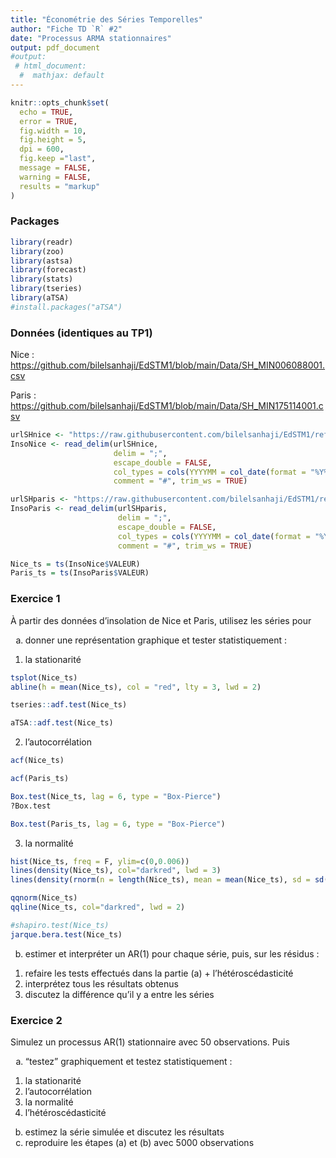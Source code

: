 ```yaml
---
title: "Économétrie des Séries Temporelles"
author: "Fiche TD `R` #2"
date: "Processus ARMA stationnaires"
output: pdf_document
#output:
 # html_document:
  #  mathjax: default
---
```

 
```r
knitr::opts_chunk$set(
  echo = TRUE,
  error = TRUE,
  fig.width = 10, 
  fig.height = 5,
  dpi = 600,
  fig.keep ="last",
  message = FALSE,
  warning = FALSE,
  results = "markup"
)
```

### Packages

```r
library(readr)
library(zoo)
library(astsa)
library(forecast)
library(stats)
library(tseries)
library(aTSA)
#install.packages("aTSA")
```

### Données (identiques au TP1)

Nice : <https://github.com/bilelsanhaji/EdSTM1/blob/main/Data/SH_MIN006088001.csv>

Paris : <https://github.com/bilelsanhaji/EdSTM1/blob/main/Data/SH_MIN175114001.csv>

```r
urlSHnice <- "https://raw.githubusercontent.com/bilelsanhaji/EdSTM1/refs/heads/main/Data/SH_MIN006088001.csv"
InsoNice <- read_delim(urlSHnice, 
                       delim = ";",
                       escape_double = FALSE,
                       col_types = cols(YYYYMM = col_date(format = "%Y%m")), 
                       comment = "#", trim_ws = TRUE)

urlSHparis <- "https://raw.githubusercontent.com/bilelsanhaji/EdSTM1/refs/heads/main/Data/SH_MIN175114001.csv"
InsoParis <- read_delim(urlSHparis,
                        delim = ";",
                        escape_double = FALSE,
                        col_types = cols(YYYYMM = col_date(format = "%Y%m")),
                        comment = "#", trim_ws = TRUE)
```
```r
Nice_ts = ts(InsoNice$VALEUR)
Paris_ts = ts(InsoParis$VALEUR)
```


### Exercice 1

À partir des données d'insolation de Nice et Paris, utilisez les séries pour

(a) donner une représentation graphique et tester statistiquement :

1.  la stationarité
```r
tsplot(Nice_ts)
abline(h = mean(Nice_ts), col = "red", lty = 3, lwd = 2)
```

```r
tseries::adf.test(Nice_ts)
```
```r
aTSA::adf.test(Nice_ts)
```
2. l'autocorrélation
```r
acf(Nice_ts)
```
```r
acf(Paris_ts)
```

```r
Box.test(Nice_ts, lag = 6, type = "Box-Pierce")
?Box.test
```
```r
Box.test(Paris_ts, lag = 6, type = "Box-Pierce")
```


3. la normalité
```r
hist(Nice_ts, freq = F, ylim=c(0,0.006))
lines(density(Nice_ts), col="darkred", lwd = 3)
lines(density(rnorm(n = length(Nice_ts), mean = mean(Nice_ts), sd = sd(Nice_ts) )), col="darkgreen", lwd = 2)
```

```r
qqnorm(Nice_ts)
qqline(Nice_ts, col="darkred", lwd = 2)
```
```r
#shapiro.test(Nice_ts)
jarque.bera.test(Nice_ts)
```

(b) estimer et interpréter un AR(1) pour chaque série, puis, sur les résidus :

1.  refaire les tests effectués dans la partie (a) + l'hétéroscédasticité
2.  interprétez tous les résultats obtenus
3.  discutez la différence qu'il y a entre les séries

### Exercice 2

Simulez un processus AR(1) stationnaire avec 50 observations. Puis

(a) "testez" graphiquement et testez statistiquement :

1.  la stationarité
2.  l'autocorrélation
3.  la normalité
4.  l'hétéroscédasticité

(b) estimez la série simulée et discutez les résultats
(c) reproduire les étapes (a) et (b) avec 5000 observations
